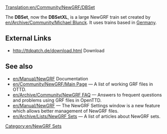 [[Translation:en/Community/NewGRF/DBSet]]


{{en/Infobox NewGRF|setname= DBSet XL
|screenshot=en/Dbsetxl.png|artist= Michael Blunck
|coder= Michael Blunck
|focus= Trains
|homepage=www.ttdpatch.de
|homepagename= Transport Tycoon - The New Graphics
|copyright= copyrighted
}}
The '''DBSet''', now the '''DBSetXL''', is a large NewGRF train set created by [[en/Archive/Community/Michael Blunck]]. It uses trains based in [https://www.wikipedia.org/wiki/Germany Germany].

==External Links==
*http://ttdpatch.de/download.html Download

== See also ==
* [[en/Manual/NewGRF]] Documentation
* [[en/Community/NewGRF/Main Page]] &mdash; A list of working GRF files in OTTD.
* [[en/Archive/Community/NewGRF FAQ]] &mdash; Answers to frequent questions and problems using GRF files in OpenTTD.
* [[en/Manual/NewGRF]] &mdash; The NewGRF Settings window is a new feature which allows better management of NewGRF files. 
* [[en/Archive/Lists/NewGRF Sets]] &mdash; A list of articles about NewGRF sets.

[[Category:en/NewGRF Sets]]